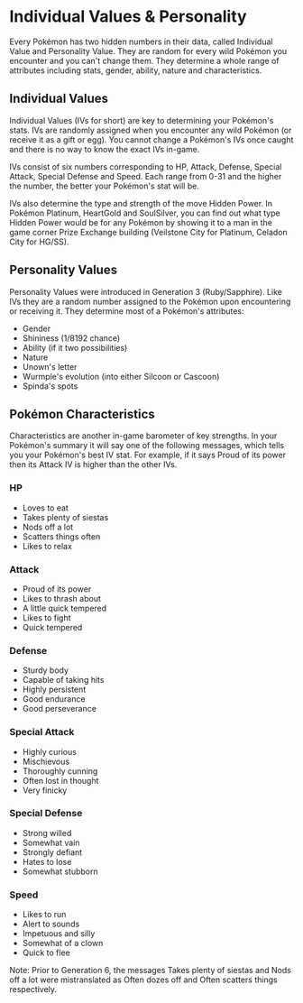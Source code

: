# Individual Values & Personality
Every Pokémon has two hidden numbers in their data, called Individual Value and Personality Value. They are random for every wild Pokémon you encounter and you can't change them. They determine a whole range of attributes including stats, gender, ability, nature and characteristics.

## Individual Values
Individual Values (IVs for short) are key to determining your Pokémon's stats. IVs are randomly assigned when you encounter any wild Pokémon (or receive it as a gift or egg). You cannot change a Pokémon's IVs once caught and there is no way to know the exact IVs in-game.

IVs consist of six numbers corresponding to HP, Attack, Defense, Special Attack, Special Defense and Speed. Each range from 0-31 and the higher the number, the better your Pokémon's stat will be.

IVs also determine the type and strength of the move Hidden Power. In Pokémon Platinum, HeartGold and SoulSilver, you can find out what type Hidden Power would be for any Pokémon by showing it to a man in the game corner Prize Exchange building (Veilstone City for Platinum, Celadon City for HG/SS).

## Personality Values
Personality Values were introduced in Generation 3 (Ruby/Sapphire). Like IVs they are a random number assigned to the Pokémon upon encountering or receiving it. They determine most of a Pokémon's attributes:

- Gender
- Shininess (1/8192 chance)
- Ability (if it two possibilities)
- Nature
- Unown's letter
- Wurmple's evolution (into either Silcoon or Cascoon)
- Spinda's spots

## Pokémon Characteristics
Characteristics are another in-game barometer of key strengths. In your Pokémon's summary it will say one of the following messages, which tells you your Pokémon's best IV stat. For example, if it says Proud of its power then its Attack IV is higher than the other IVs.

### HP
- Loves to eat
- Takes plenty of siestas
- Nods off a lot
- Scatters things often
- Likes to relax

### Attack
- Proud of its power
- Likes to thrash about
- A little quick tempered
- Likes to fight
- Quick tempered

### Defense
- Sturdy body
- Capable of taking hits
- Highly persistent
- Good endurance
- Good perseverance

### Special Attack
- Highly curious
- Mischievous
- Thoroughly cunning
- Often lost in thought
- Very finicky

### Special Defense
- Strong willed
- Somewhat vain
- Strongly defiant
- Hates to lose
- Somewhat stubborn

### Speed
- Likes to run
- Alert to sounds
- Impetuous and silly
- Somewhat of a clown
- Quick to flee

Note: Prior to Generation 6, the messages Takes plenty of siestas and Nods off a lot were mistranslated as Often dozes off and Often scatters things respectively.